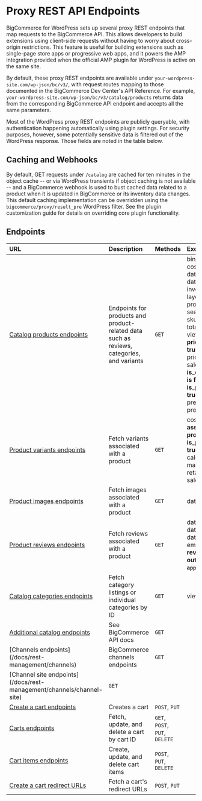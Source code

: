 # Proxy REST API Endpoints

BigCommerce for WordPress sets up several proxy REST endpoints that map requests to the BigCommerce API. This allows developers to build extensions using client-side requests without having to worry about cross-origin restrictions. This feature is useful for building extensions such as single-page store apps or progressive web apps, and it powers the AMP integration provided when the official AMP plugin for WordPress is active on the same site.

By default, these proxy REST endpoints are available under `your-wordpress-site.com/wp-json/bc/v3/`, with request routes mapping to those documented in the BigCommerce Dev Center's API Reference. For example, `your-wordpress-site.com/wp-json/bc/v3/catalog/products` returns data from the corresponding BigCommerce API endpoint and accepts all the same parameters.

Most of the WordPress proxy REST endpoints are publicly queryable, with authentication happening automatically using plugin settings. For security purposes, however, some potentially sensitive data is filtered out of the WordPress response. Those fields are noted in the table below.

## Caching and Webhooks

By default, GET requests under `/catalog` are cached for ten minutes in the object cache -- or via WordPress transients if object caching is not available -- and a BigCommerce webhook is used to bust cached data related to a product when it is updated in BigCommerce or its inventory data changes. This default caching implementation can be overridden using the `bigcommerce/proxy/result_pre` WordPress filter. See the plugin customization guide for details on overriding core plugin functionality.

## Endpoints

|URL|Description|Methods|Excluded Fields
|:-|:-|:-|:-|
|[Catalog products endpoints](/docs/rest-catalog/products)|Endpoints for products and product-related data such as reviews, categories, and variants|`GET`|bin_picking_number, cost_price, date_created, date_modified, inventory_tracking, layout_file, product_tax_code, search_keywords, sku_id, tax_class_id, total_sold, view_count; **If price_id_hidden is true**: map_price, price, retail_price, sale_price; **If is_condition_shown is false**: condition; **If is_preorder_only is true**: preorder_message, prorder_release_date
|[Product variants endpoints](/docs/rest-catalog/product-variants)|Fetch variants associated with a product|`GET`|cost_price, sku_id; **If associated product's is_price_hidden is true**: calculated_price, map_price, price, retail_price, sale_price
|[Product images endpoints](/docs/rest-catalog/product-images)|Fetch images associated with a product|`GET`|date_modified
|[Product reviews endpoints](/docs/rest-catalog/product-reviews)|Fetch reviews associated with a product|`GET`|date_created, date_modified, date_reviewed, email, status (**note: reviews are filtered out if status is not `approved`**)
|[Catalog categories endpoints](/docs/rest-catalog/category)|Fetch category listings or individual categories by ID|`GET`|views
|[Additional catalog endpoints](/docs/rest-catalog/category-images)| See BigCommerce API docs |`GET`
|[Channels endpoints] (/docs/rest-management/channels)|BigCommerce channels endpoints|`GET`
|[Channel site endpoints] (/docs/rest-management/channels/channel-site)|`GET`|
|[Create a cart endpoints](/docs/rest-storefront/carts#create-a-cart)|Creates a cart|`POST`, `PUT`
|[Carts endpoints](/docs/rest-storefront/carts)|Fetch, update, and delete a cart by cart ID|`GET`, `POST`, `PUT`, `DELETE`|
|[Cart items endpoints](/docs/rest-storefront/carts/cart-items)|Create, update, and delete cart items|`POST`, `PUT`, `DELETE`|
|[Create a cart redirect URLs](/docs/rest-management/carts/cart-redirect-urls)|Fetch a cart's redirect URLs|`POST`, `PUT`|
